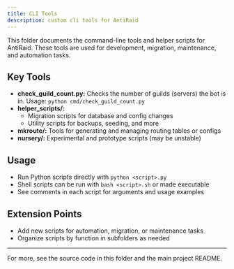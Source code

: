 ```yaml
---
title: CLI Tools
description: custom cli tools for AntiRaid
---
```


This folder documents the command-line tools and helper scripts for AntiRaid. These tools are used for development, migration, maintenance, and automation tasks.

## Key Tools

- **check_guild_count.py:** Checks the number of guilds (servers) the bot is in. Usage: `python cmd/check_guild_count.py`
- **helper_scripts/:**
  - Migration scripts for database and config changes
  - Utility scripts for backups, seeding, and more
- **mkroute/:** Tools for generating and managing routing tables or configs
- **nursery/:** Experimental and prototype scripts (may be unstable)

## Usage

- Run Python scripts directly with `python <script>.py`
- Shell scripts can be run with `bash <script>.sh` or made executable
- See comments in each script for arguments and usage examples

## Extension Points

- Add new scripts for automation, migration, or maintenance tasks
- Organize scripts by function in subfolders as needed

---

For more, see the source code in this folder and the main project README.
